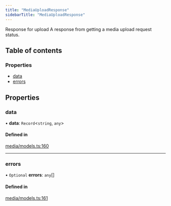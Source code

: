 ```yaml
---
title: "MediaUploadResponse"
sidebarTitle: "MediaUploadResponse"
---
```


Response for upload
A response from getting a media upload request status.

## Table of contents

### Properties

- [data](/xdks/typescript/reference/interfaces/MediaUploadResponse#data)
- [errors](/xdks/typescript/reference/interfaces/MediaUploadResponse#errors)

## Properties

### data

• **data**: `Record`\<`string`, `any`\>

#### Defined in

[media/models.ts:160](https://github.com/xdevplatform/xdk/blob/298ca9350d035e40e7c8ee0753c50052819a41e2/xdk/typescript/src/media/models.ts#L160)

___

### errors

• `Optional` **errors**: `any`[]

#### Defined in

[media/models.ts:161](https://github.com/xdevplatform/xdk/blob/298ca9350d035e40e7c8ee0753c50052819a41e2/xdk/typescript/src/media/models.ts#L161)
